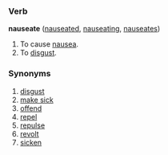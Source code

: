 ===Verb===
'''nauseate''' ([[nauseated]], [[nauseating]], [[nauseates]])

#To cause [[nausea]].
#To [[disgust]].

===Synonyms===
#[[disgust]]
#[[make sick]]
#[[offend]]
#[[repel]]
#[[repulse]]
#[[revolt]]
#[[sicken]]